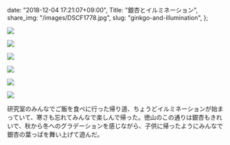   date: "2018-12-04 17:21:07+09:00",
  Title: "銀杏とイルミネーション",
  share_img: "/images/DSCF1778.jpg",
  slug: "ginkgo-and-illumination",
};

![](/images/DSCF1749.JPG)

![](/images/DSCF1760.JPG)

![](/images/DSCF1768.jpg)

![](/images/DSCF1774.jpg)

![](/images/DSCF1778.jpg)

![](/images/DSCF1885.jpg)

研究室のみんなでご飯を食べに行った帰り道、ちょうどイルミネーションが始まっていて、寒さも忘れてみんなで楽しんで帰った。徳山のこの通りは銀杏もきれいで、秋から冬へのグラデーションを感じながら、子供に帰ったようにみんなで銀杏の葉っぱを舞い上げて遊んだ。
